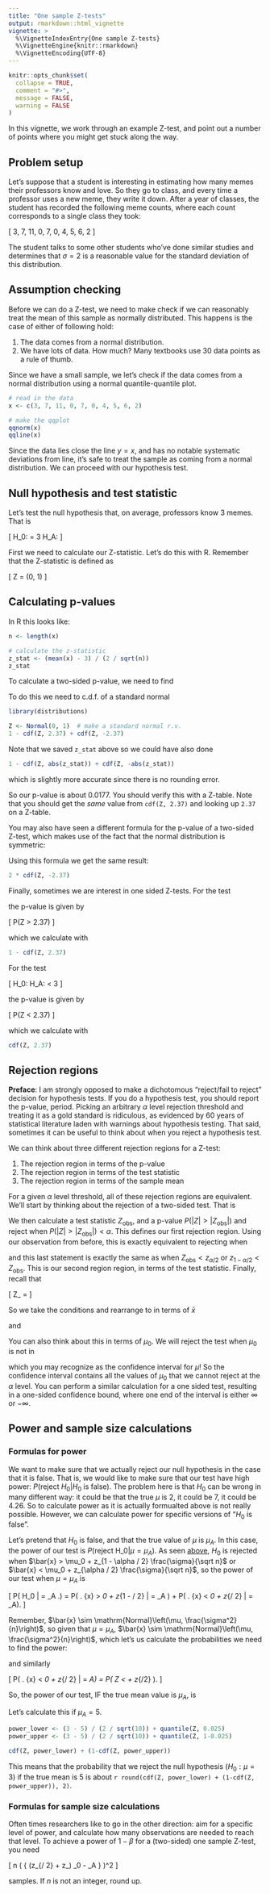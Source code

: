 ```yaml
---
title: "One sample Z-tests"
output: rmarkdown::html_vignette
vignette: >
  %\VignetteIndexEntry{One sample Z-tests}
  %\VignetteEngine{knitr::rmarkdown}
  %\VignetteEncoding{UTF-8}
---
```


```r
knitr::opts_chunk$set(
  collapse = TRUE,
  comment = "#>",
  message = FALSE,
  warning = FALSE
)
```

In this vignette, we work through an example Z-test, and point out a number
of points where you might get stuck along the way.

## Problem setup

Let's suppose that a student is interesting in estimating how many memes
their professors know and love. So they go to class, and every time a
professor uses a new meme, they write it down. After a year of classes,
the student has recorded the following meme counts, where each count
corresponds to a single class they took:

\[
  3, 7, 11, 0, 7, 0, 4, 5, 6, 2
\]

The student talks to some other students who've done similar studies
and determines that $\sigma = 2$ is a reasonable value for the
standard deviation of this distribution.

## Assumption checking

Before we can do a Z-test, we need to make check if we can reasonably
treat the mean of this sample as normally distributed. This happens is
the case of either of following hold:

1. The data comes from a normal distribution.
2. We have lots of data. How much? Many textbooks use 30 data points
  as a rule of thumb.

Since we have a small sample, we let's check if the data comes from
a normal distribution using a normal quantile-quantile plot.

```r
# read in the data
x <- c(3, 7, 11, 0, 7, 0, 4, 5, 6, 2)

# make the qqplot
qqnorm(x)
qqline(x)
```

Since the data lies close the line $y = x$, and has no notable
systematic deviations from line, it's safe to treat the sample as
coming from a normal distribution. We can proceed with our hypothesis
test.

## Null hypothesis and test statistic

Let's test the null hypothesis that, on average, professors know 3 memes.
That is

\[
  H_0: \mu = 3 \qquad H_A: \mu \neq 3
\]

First we need to calculate our Z-statistic. Let's do this with R.
Remember that the Z-statistic is defined as

\[
  Z = \frac{\bar x - \mu_0}{\sigma / \sqrt{n}} \sim \mathrm{Normal}(0, 1)
\]

## Calculating p-values

In R this looks like:

```r
n <- length(x)

# calculate the z-statistic
z_stat <- (mean(x) - 3) / (2 / sqrt(n))
z_stat
```

To calculate a two-sided p-value, we need to find

\begin{align}
  P(|Z| \ge |2.37|)
  &= P(Z \ge 2.37) + P(Z \le -2.37) \\
  &= 1 - P(Z \le 2.37) + P(Z \le -2.37) \\
  &= 1 - \Phi(2.37) + \Phi(-2.37)
\end{align}

To do this we need to c.d.f. of a standard normal

```r
library(distributions)

Z <- Normal(0, 1)  # make a standard normal r.v.
1 - cdf(Z, 2.37) + cdf(Z, -2.37)
```

Note that we saved `z_stat` above so we could have also done

```r
1 - cdf(Z, abs(z_stat)) + cdf(Z, -abs(z_stat))
```

which is slightly more accurate since there is no rounding error.

So our p-value is about 0.0177. You should verify this with a Z-table.
Note that you should get the *same* value from `cdf(Z, 2.37)` and looking
up `2.37` on a Z-table.

You may also have seen a different formula for the p-value of a two-sided
Z-test, which makes use of the fact that the normal distribution is
symmetric:

\begin{align}
  P(|Z| \ge |2.37|)
  &= 2 \cdot P(Z \le -|2.37|) \\
  &= 2 \cdot \Phi(-2.37)
\end{align}

Using this formula we get the same result:

```r
2 * cdf(Z, -2.37)
```

Finally, sometimes we are interest in one sided Z-tests. For the test

\begin{align}
  H_0: \mu \le 3 \qquad H_A: \mu > 3
\end{align}

the p-value is given by

\[
  P(Z > 2.37)
\]

which we calculate with

```r
1 - cdf(Z, 2.37)
```

For the test

\[
  H_0: \mu \ge 3 \qquad H_A: \mu < 3
\]

the p-value is given by

\[
  P(Z < 2.37)
\]

which we calculate with

```r
cdf(Z, 2.37)
```

## Rejection regions

**Preface**: I am strongly opposed to make a dichotomous "reject/fail to reject" decision for hypothesis tests. If you do a hypothesis test, you should report the p-value, period. Picking an arbitrary $\alpha$ level rejection threshold and treating it as a gold standard is ridiculous, as evidenced by 60 years of statistical literature laden with warnings about hypothesis testing. That said, sometimes it can be useful to think about when you reject a hypothesis test.

We can think about three different rejection regions for a Z-test:

1. The rejection region in terms of the p-value
2. The rejection region in terms of the test statistic
3. The rejection region in terms of the sample mean

For a given $\alpha$ level threshold, all of these rejection regions are equivalent. We'll start by thinking about the rejection of a two-sided test. That is

\begin{align}
H_0 : \mu = \mu_0 \qquad H_A : \mu \neq \mu_0
\end{align}

We then calculate a test statistic $Z_\text{obs}$, and a p-value $P(|Z| > |Z_\text{obs}|)$ and reject when $P(|Z| > |Z_\text{obs}|) < \alpha$. This defines our first rejection region. Using our observation from before, this is exactly equivalent to rejecting when

\begin{align}
P(|Z| > |Z_\text{obs}|) < \alpha 
& \Longleftrightarrow 2 \cdot P(Z < -|Z_\text{obs}|) < \alpha \\
& \Longleftrightarrow P(Z < -|Z_\text{obs}|) < \alpha / 2
\end{align}

and this last statement is exactly the same as when $Z_\text{obs} < z_{\alpha / 2}$ or $z_{1 - \alpha / 2} < Z_\text{obs}$. This is our second region region, in terms of the test statistic. Finally, recall that

\[
  Z_\text{obs} = \frac{\bar x - \mu_0}{\sigma / \sqrt{n}}
\]

So we take the conditions and rearrange to in terms of $\bar x$

\begin{align}
\frac{\bar x - \mu_0}{\sigma / \sqrt{n}} > z_{1 - \alpha / 2}
& \Longleftrightarrow \bar x > \mu_0 + z_{1 - \alpha / 2} \frac{\sigma}{\sqrt n}
\end{align}

and

\begin{align}
\frac{\bar x - \mu_0}{\sigma / \sqrt{n}} < z_{\alpha / 2}
& \Longleftrightarrow \bar x < \mu_0 + z_{\alpha / 2} \frac{\sigma}{\sqrt n}
\end{align}

You can also think about this in terms of $\mu_0$. We will reject the test when $\mu_0$ is not in 

\begin{align}
\left( \bar x + z_{\alpha / 2} \frac{\sigma}{\sqrt n},
  \bar x + z_{1 - \alpha / 2} \frac{\sigma}{\sqrt n} \right)
\end{align}

which you may recognize as the confidence interval for $\mu$! So the confidence interval contains all the values of $\mu_0$ that we cannot reject at the $\alpha$ level. You can perform a similar calculation for a one sided test, resulting in a one-sided confidence bound, where one end of the interval is either $\infty$ or $-\infty$.

## Power and sample size calculations

### Formulas for power

We want to make sure that we actually reject our null hypothesis in the case that it is false. That is, we would like to make sure that our test have high power: $P(\text{reject } H_0 | H_0 \text{ is false})$. The problem here is that $H_0$ can be wrong in many different way: it could be that the true $\mu$ is $2$, it could be $7$, it could be $4.26$. So to calculate power as it is actually formualted above is not really possible. However, we can calculate power for specific versions of "$H_0$ is false". 

Let's pretend that $H_0$ is false, and that the true value of $\mu$ is $\mu_A$. In this case, the power of our test is $P(\text{reject H_0} | \mu = \mu_A)$. As seen [above](#rejection-regions), $H_0$ is rejected when $\bar{x} > \mu_0 + z_{1 - \alpha / 2} \frac{\sigma}{\sqrt n}$ or $\bar{x} < \mu_0 + z_{\alpha / 2} \frac{\sigma}{\sqrt n}$, so the power of our test when $\mu = \mu_A$ is

\[
  P(\text{reject } H_0 \left | \mu = \mu_A \right .) = P\left( \left . \bar{x} > \mu_0 + z_{1 - \alpha / 2} \frac{\sigma}{\sqrt n} \right | \mu = \mu_A \right) + P\left( \left . \bar{x} < \mu_0 + z_{\alpha / 2} \frac{\sigma}{\sqrt n} \right | \mu = \mu_A\right).
\]

Remember, $\bar{x} \sim \mathrm{Normal}\left(\mu, \frac{\sigma^2}{n}\right)$, so given that $\mu = \mu_A$, $\bar{x} \sim \mathrm{Normal}\left(\mu, \frac{\sigma^2}{n}\right)$, which let's us calculate the probabilities we need to find the power:

\begin{align}
  P\left( \left . \bar{x} > \mu_0 + z_{1 - \alpha / 2} \frac{\sigma}{\sqrt n} \right | \mu = \mu_A \right)
  &= P\left( \frac{\bar{x} - \mu_A}{\sigma/\sqrt{n}} > \frac{\mu_0 + z_{1-\alpha/2}\frac{\sigma}{\sqrt{n}} - \mu_A}{\sigma/\sqrt{n}} \right) \\
  &= P\left( Z > \frac{\mu_0 - \mu_A}{\sigma/\sqrt{n}} + z_{1-\alpha/2} \right),
\end{align}

and similarly

\[
  P\left( \left . \bar{x} < \mu_0 + z_{\alpha / 2} \frac{\sigma}{\sqrt n} \right | \mu = \mu_A\right) = P\left( Z < \frac{\mu_0 - \mu_A}{\sigma/\sqrt{n}} + z_{\alpha/2} \right).
\]

So, the power of our test, IF the true mean value is $\mu_A$, is 

\begin{align}
  \text{Power} &= P\left( Z > \frac{\mu_0 - \mu_A}{\sigma/\sqrt{n}} + z_{1-\alpha/2} \right) + P\left( Z < \frac{\mu_0 - \mu_A}{\sigma/\sqrt{n}} + z_{\alpha/2} \right) \\
  (1 - P\left( Z < \frac{\mu_0 - \mu_A}{\sigma/\sqrt{n}} + z_{1-\alpha/2} \right)) + P\left( Z < \frac{\mu_0 - \mu_A}{\sigma/\sqrt{n}} + z_{\alpha/2} \right)
\end{align}

Let's calculate this if $\mu_A = 5$. 

```r
power_lower <- (3 - 5) / (2 / sqrt(10)) + quantile(Z, 0.025)
power_upper <- (3 - 5) / (2 / sqrt(10)) + quantile(Z, 1-0.025)

cdf(Z, power_lower) + (1-cdf(Z, power_upper))
```

This means that the probability that we reject the null hypothesis ($H_0: \mu = 3$) if the true mean is $5$ is about `r round(cdf(Z, power_lower) + (1-cdf(Z, power_upper)), 2)`. 

### Formulas for sample size calculations

Often times researchers like to go in the other direction: aim for a specific level of power, and calculate how many observations are needed to reach that level. To achieve a power of $1 - \beta$ for a (two-sided) one sample Z-test, you need 

\[
  n \approx \left(
    {
      \sigma \cdot (z_{\alpha / 2} + z_\beta) \over
      \mu_0 - \mu_A
    }
  \right)^2
\]

samples. If $n$ is not an integer, round up. 
